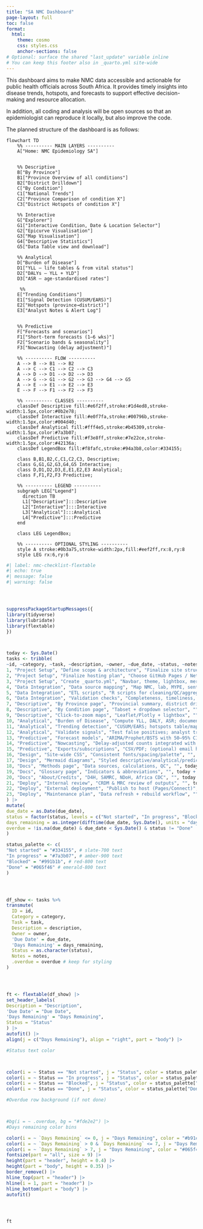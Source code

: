 ```yaml
---
title: "SA NMC Dashboard"
page-layout: full
toc: false
format:
  html:
    theme: cosmo
    css: styles.css
    anchor-sections: false
# Optional: surface the shared "last_update" variable inline
# You can keep this footer also in _quarto.yml site-wide
---
```


This dashboard aims to make NMC data accessible and actionable for public health officials across South Africa. It provides timely insights into disease trends, hotspots, and forecasts to support effective decision-making and resource allocation.

In addition, all coding and analysis will be open sources so that an epidemiologist can reproduce it locally, but also improve the code.


The planned structure of the dashboard is as follows:
```mermaid
flowchart TD
    %% ---------- MAIN LAYERS ----------
    A["Home: NMC Epidemiology SA"]


    %% Descriptive
    B["By Province"]
    B1["Province Overview of all conditions"]
    B2["District Drilldown"]
    C["By Condition"]
    C1["National Trends"]
    C2["Province Comparison of condition X"]
    C3["District Hotspots of condition X"]

    %% Interactive
    G["Explorer"]
    G1["Interactive Condition, Date & Location Selector"]
    G2["Epicurve Visualisation"]
    G3["Map Visualisation"]
    G4["Descriptive Statistics"]
    G5["Data Table view and download"]

    %% Analytical
    D["Burden of Disease"]
    D1["YLL — life tables & from vital status"]
    D2["DALYs — YLL + YLD"]
    D3["ASR — age-standardised rates"]

     %%
    E["Trending Conditions"]
    E1["Signal Detection (CUSUM/EARS)"]
    E2["Hotspots (province→district)"]
    E3["Analyst Notes & Alert Log"]


    %% Predictive
    F["Forecasts and scenarios"]
    F1["Short-term forecasts (1–6 wks)"]
    F2["Scenario bands & seasonality"]
    F3["Nowcasting (delay adjustment)"]

    %% ---------- FLOW ----------
    A --> B --> B1 --> B2
    A --> C --> C1 --> C2 --> C3
    A --> D --> D1 --> D2 --> D3
    A --> G --> G1 --> G2 --> G3 --> G4 --> G5
    A --> E --> E1 --> E2 --> E3
    E --> F --> F1 --> F2 --> F3

    %% ---------- CLASSES ----------
    classDef Descriptive fill:#e6f2ff,stroke:#1d4ed8,stroke-width:1.5px,color:#0b2e78;
    classDef Interactive fill:#e0f7fa,stroke:#00796b,stroke-width:1.5px,color:#004d40;
    classDef Analytical fill:#fff4e5,stroke:#b45309,stroke-width:1.5px,color:#7a3b07;
    classDef Predictive fill:#f3e8ff,stroke:#7e22ce,stroke-width:1.5px,color:#42136a;
    classDef LegendBox fill:#f8fafc,stroke:#94a3b8,color:#334155;

    class B,B1,B2,C,C1,C2,C3, Descriptive;
    class G,G1,G2,G3,G4,G5 Interactive;
    class D,D1,D2,D3,E,E1,E2,E3 Analytical;
    class F,F1,F2,F3 Predictive;

    %% ---------- LEGEND ----------
    subgraph LEG["Legend"]
      direction TB
      L1["Descriptive"]:::Descriptive
      L2["Interactive"]:::Interactive
      L3["Analytical"]:::Analytical
      L4["Predictive"]:::Predictive
    end

    class LEG LegendBox;

    %% ---------- OPTIONAL STYLING ----------
    style A stroke:#0b3a75,stroke-width:2px,fill:#eef2ff,rx:8,ry:8
    style LEG rx:6,ry:6

```



```r
#| label: nmc-checklist-flextable
#| echo: true
#| message: false
#| warning: false




suppressPackageStartupMessages({
library(tidyverse)
library(lubridate)
library(flextable)
})



today <- Sys.Date()
tasks <- tribble(
~id, ~category, ~task, ~description, ~owner, ~due_date, ~status, ~notes,
1, "Project Setup", "Define scope & architecture", "Finalize site structure (Province/Condition/BoD/Trending/Forecasts)", "", today + 8, "Not started", "",
2, "Project Setup", "Finalize hosting plan", "Choose GitHub Pages / Netlify / Posit Connect", "", today + 9, "Not started", "",
3, "Project Setup", "Create _quarto.yml", "Navbar, theme, lightbox, mermaid config", "", today + 10, "In progress", "",
4, "Data Integration", "Data source mapping", "Map NMC, lab, MYPE, sentinel feeds", "", today + 13, "Not started", "Include canonical district dictionary",
5, "Data Integration", "ETL scripts", "R scripts for cleaning/QC/aggregation", "", today + 17, "Not started", "",
6, "Data Integration", "Validation checks", "Completeness, timeliness, duplicates", "", today + 20, "Not started", "",
7, "Descriptive", "By Province page", "Provincial summary, district drilldown, maps", "", today + 24, "Not started", "",
8, "Descriptive", "By Condition page", "Tabset + dropdown selector", "", today + 27, "Not started", "",
9, "Descriptive", "Click-to-zoom maps", "Leaflet/Plotly + lightbox", "", today + 29, "Not started", "",
10, "Analytical", "Burden of Disease", "Compute YLL, DALY, ASR; document assumptions", "", today + 35, "Not started", "",
11, "Analytical", "Trending detection", "CUSUM/EARS; hotspots table/map", "", today + 39, "Not started", "",
12, "Analytical", "Validate signals", "Test false positives; analyst triage", "", today + 41, "Not started", "",
13, "Predictive", "Forecast models", "ARIMA/Prophet/BSTS with 50–95% CI", "", today + 45, "Not started", "",
14, "Predictive", "Nowcasting", "Delay-adjusted counts integrated with signals", "", today + 47, "Not started", "",
15, "Predictive", "Exports/subscriptions", "CSV/PDF; (optional) email hooks later", "", today + 50, "Not started", "",
16, "Design", "Site-wide CSS", "Consistent fonts/spacing/palette", "", today + 51, "Not started", "",
17, "Design", "Mermaid diagrams", "Styled descriptive/analytical/predictive + SVG", "", today + 6, "Done", "Exported SVG + lightbox",
18, "Docs", "Methods page", "Data sources, calculations, QC", "", today + 53, "Not started", "",
19, "Docs", "Glossary page", "Indicators & abbreviations", "", today + 55, "Not started", "",
20, "Docs", "About/Credits", "D4H, SAMRC, NDoH, Africa CDC", "", today + 56, "Not started", "",
21, "Deploy", "Internal review", "CRDM & MRC review of outputs", "", today + 75, "Not started", "",
22, "Deploy", "External deployment", "Publish to host (Pages/Connect)", "", today + 80, "Not started", "",
23, "Deploy", "Maintenance plan", "Data refresh + rebuild workflow", "", today + 85, "Not started", ""
) |>
mutate(
due_date = as.Date(due_date),
status = factor(status, levels = c("Not started", "In progress", "Blocked", "Done")),
days_remaining = as.integer(difftime(due_date, Sys.Date(), units = "days")),
overdue = !is.na(due_date) & due_date < Sys.Date() & status != "Done"
)

status_palette <- c(
"Not started" = "#334155", # slate-700 text
"In progress" = "#7a3b07", # amber-900 text
"Blocked" = "#991b1b", # red-800 text
"Done" = "#065f46" # emerald-800 text
)




df_show <- tasks %>%
transmute(
  ID = id,
  Category = category,
  Task = task,
  Description = description,
  Owner = owner,
  'Due Date' = due_date,
  'Days Remaining' = days_remaining,
  Status = as.character(status),
  Notes = notes,
  .overdue = overdue # keep for styling
)




ft <- flextable(df_show) |>
set_header_labels(
Description = "Description",
'Due Date' = "Due Date",
'Days Remaining' = "Days Remaining",
Status = "Status"
) |>
autofit() |>
align(j = c("Days Remaining"), align = "right", part = "body") |>

#Status text color



color(i = ~ Status == "Not started", j = "Status", color = status_palette["Not started"]) |>
color(i = ~ Status == "In progress", j = "Status", color = status_palette["In progress"]) |>
color(i = ~ Status == "Blocked", j = "Status", color = status_palette["Blocked"]) |>
color(i = ~ Status == "Done", j = "Status", color = status_palette["Done"]) |>

#Overdue row background (if not done)



#bg(i = ~ .overdue, bg = "#fde2e2") |>
#Days remaining color bins

color(i = ~ `Days Remaining` <= 0, j = "Days Remaining", color = "#b91c1c") |>
color(i = ~ `Days Remaining` > 0 & `Days Remaining` <= 7, j = "Days Remaining", color = "#b45309") |>
color(i = ~ `Days Remaining` > 7, j = "Days Remaining", color = "#065f46") |>
fontsize(part = "all", size = 9) |>
height(part = "header", height = 0.4) |>
height(part = "body", height = 0.35) |>
border_remove() |>
hline_top(part = "header") |>
hline(i = 1, part = "header") |>
hline_bottom(part = "body") |>
autofit()




ft
```